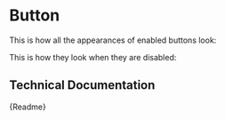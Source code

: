 

<Meta title="Components/Button" component={CmButton} />

# Button

This is how all the appearances of enabled buttons look:

<Canvas>
	<CmButton label="A normal Button" />
	<CmButton appearance="primary" label="A primary Button" />
	<CmButton appearance="danger" label="A dangerous Button" />
</Canvas>

This is how they look when they are disabled:

<Canvas>
	<CmButton disabled label="A disabled normal Button" />
	<CmButton disabled appearance="primary" label="A disabled primary Button" />
	<CmButton disabled appearance="danger" label="A disabled dangerous Button" />
</Canvas>

## Technical Documentation

<Description>{Readme}</Description>
